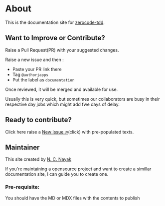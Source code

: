 # About

This is the documentation site for [zerocode-tdd](https://github.com/authorjapps/zerocode).

## Want to Improve or Contribute?

Raise a Pull Request(PR) with your suggested changes.

Raise a new issue and then :

- Paste your PR link there
- Tag `@authorjapps`
- Put the label as `documentation`

Once reviewed, it will be merged and available for use.

Usually this is very quick,
but sometimes our collaborators are busy in their respective day jobs which might add fwe days of delay.

## Ready to contribute?

Click here raise a [New Issue ↗](https://github.com/authorjapps/zerocode/issues/new?title=Documentation%20Improvement&labels=documentation)(click) with pre-populated texts.

## Maintainer

This site created by [N. C. Nayak](https://www.linkedin.com/in/ncnayak/)

If you're maintaining a opensource project and want to create a simillar documentation site, I can guide you to create one.

### Pre-requisite:
You should have the MD or MDX files with the contents to publish
